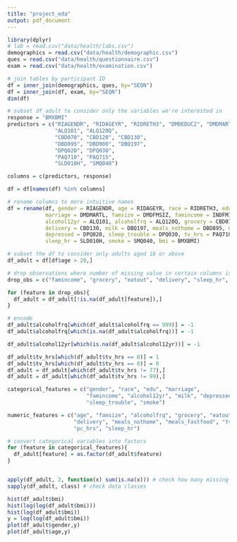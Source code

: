 ```yaml
---
title: "project_eda"
output: pdf_document
---
```


```r
library(dplyr)
# lab = read.csv("data/health/labs.csv")
demographics = read.csv("data/health/demographic.csv")
ques = read.csv("data/health/questionnaire.csv")
exam = read.csv("data/health/examination.csv")

# join tables by participant ID
df = inner_join(demographics, ques, by="SEQN")
df = inner_join(df, exam, by="SEQN")
dim(df)

# subset df_adult to consider only the variables we're interested in
response = "BMXBMI"
predictors = c("RIAGENDR", "RIDAGEYR", "RIDRETH3", "DMDEDUC2", "DMDMARTL", "DMDFMSIZ", "INDFMIN2", 
               "ALQ101", "ALQ120Q", 
               "CBD070", "CBD120", "CBD130", 
               "DBD895", "DBD900", "DBQ197", 
               "DPQ020", "DPQ030",
               "PAQ710", "PAQ715", 
               "SLD010H", "SMQ040")

columns = c(predictors, response)

df = df[names(df) %in% columns]

# rename columns to more intuitive names
df = rename(df, gender = RIAGENDR, age = RIDAGEYR, race = RIDRETH3, edu = DMDEDUC2,
            marriage = DMDMARTL, famsize = DMDFMSIZ, famincome = INDFMIN2,
            alcohol12yr = ALQ101, alcoholfrq = ALQ120Q, grocery = CBD070, eatout = CBD120,
            delivery = CBD130, milk = DBQ197, meals_nothome = DBD895, meals_fastfood = DBD900,
            depressed = DPQ020, sleep_trouble = DPQ030, tv_hrs = PAQ710, pc_hrs = PAQ715,
            sleep_hr = SLD010H, smoke = SMQ040, bmi = BMXBMI)

# subset the df to consider only adults aged 18 or above
df_adult = df[df$age > 20,]

# drop observations where number of missing value in certain columns is < 100
drop_obs = c("famincome", "grocery", "eatout", "delivery", "sleep_hr", "bmi")

for (feature in drop_obs){
  df_adult = df_adult[!is.na(df_adult[feature]),]
}

# encode 
df_adult$alcoholfrq[which(df_adult$alcoholfrq == 999)] = -1
df_adult$alcoholfrq[which(is.na(df_adult$alcoholfrq))] = -1

df_adult$alcohol12yr[which(is.na(df_adult$alcohol12yr))] = -1

df_adult$tv_hrs[which(df_adult$tv_hrs == 0)] = 1
df_adult$tv_hrs[which(df_adult$tv_hrs == 8)] = 0
df_adult = df_adult[which(df_adult$tv_hrs != 77),]
df_adult = df_adult[which(df_adult$tv_hrs != 99),]

categorical_features = c("gender", "race", "edu", "marriage",
                         "famincome", "alcohol12yr", "milk", "depressed", 
                         "sleep_trouble", "smoke")

numeric_features = c("age", "famsize", "alcoholfrq", "grocery", "eatout",
                     "delivery", "meals_nothome", "meals_fastfood", "tv_hrs",
                     "pc_hrs", "sleep_hr")

# convert categorical variables into factors
for (feature in categorical_features){
  df_adult[feature] = as.factor(df_adult$feature)
}


apply(df_adult, 2, function(x) sum(is.na(x))) # check how many missing data
sapply(df_adult, class) # check data classes

```

```r
hist(df_adult$bmi)
hist(log(log(df_adult$bmi)))
hist(log(df_adult$bmi))
y = log(log(df_adult$bmi))
plot(df_adult$gender,y)
plot(df_adult$age,y)



```



